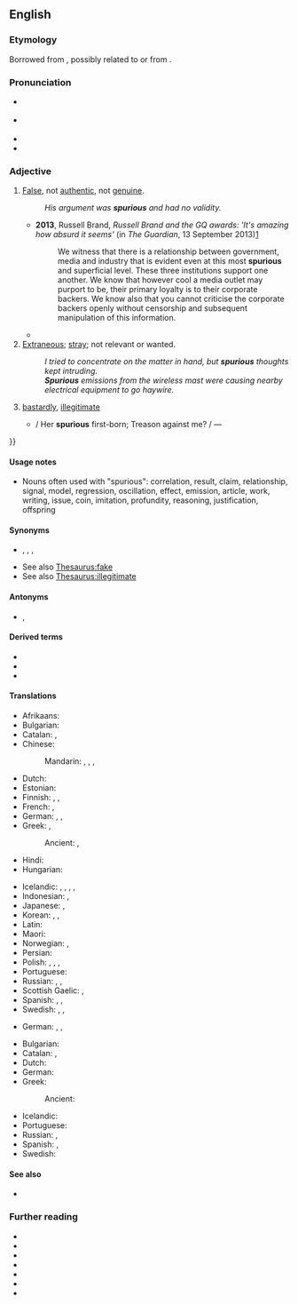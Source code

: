 ==English==
{{was wotd|2007|November|27}}

===Etymology===
Borrowed from {{bor|en|LL.|spurius|t=illegitimate, bastardly}}, possibly related to {{m|la|sperno}} or from {{der|en|ett|-}}.

===Pronunciation===
* {{a|RP}} {{IPA|en|/ˈspjʊə.ɹi.əs/}}
* {{a|US}} {{IPA|en|/ˈspjʊ.ɹi.əs/|/ˈspʊ.ɹi.əs/|/ˈspjɔ.ɹi.əs/}}
* {{audio|en|en-us-spurious.ogg|Audio (US)}}
* {{rhymes|en|ʊəɹiəs|s=3}}

===Adjective===
{{en-adj}}

# [[false|False]], not [[authentic]], not [[genuine]].
#: ''His argument was '''spurious''' and had no validity.''
#* '''2013''', Russell Brand, ''Russell Brand and the GQ awards: <nowiki>'It's amazing how absurd it seems'</nowiki>'' (in ''The Guardian'', 13 September 2013)[http://www.theguardian.com/culture/2013/sep/13/russell-brand-gq-awards-hugo-boss]
#*: We witness that there is a relationship between government, media and industry that is evident even at this most '''spurious''' and superficial level. These three institutions support one another. We know that however cool a media outlet may purport to be, their primary loyalty is to their corporate backers. We know also that you cannot criticise the corporate backers openly without censorship and subsequent manipulation of this information.
#*{{quote-journal
|en
|journal=Jewish Currents
|date=2019-7-19
|author=Noah Kulwin
|url=https://jewishcurrents.org/democrats-fail-the-left-once-again/
|title=Democrats Fail the Left, Once Again
|passage=[Ilhan] Omar was left twisting in the wind earlier this year after facing '''spurious''' charges of antisemitism, a display of Democratic cowardice co-signed by Chelsea Clinton, Chuck Schumer, and most every other Democrat with a congressional leadership position.}}
# [[extraneous|Extraneous]]; [[stray]]; not relevant or wanted.
#: ''I tried to concentrate on the matter in hand, but '''spurious''' thoughts kept intruding.''
#: '''''Spurious''' emissions from the wireless mast were causing nearby electrical equipment to go haywire.''
# {{lb|en|archaic}} [[bastardly]], [[illegitimate]]
#* {{quote-book
|en
|author=John Milton
|title=[[w:Samson Agonistes|Samson Agonistes]]
|year=1671
|line=391
|url=http://www.dartmouth.edu/~milton/reading_room/samson/drama/text.shtml
|text={{...}} / Her '''spurious''' first-born; Treason against me? / &mdash;
}}

====Usage notes====
* Nouns often used with "spurious": correlation, result, claim, relationship, signal, model, regression, oscillation, effect, emission, article, work, writing, issue, coin, imitation, profundity, reasoning, justification, offspring

====Synonyms====
* {{sense|false}} {{l|en|counterfeit}}, {{l|en|fake}}, {{l|en|false}}, {{l|en|bogus}}
* See also [[Thesaurus:fake]]
* See also [[Thesaurus:illegitimate]]

====Antonyms====
* {{sense|false}} {{l|en|genuine}}, {{l|en|representative}}

====Derived terms====
* {{l|en|spuriosity}}
* {{l|en|spuriously}}
* {{l|en|spuriousness}}

====Translations====
{{trans-top|false}}
* Afrikaans: {{t|af|vals}}
* Bulgarian: {{t+|bg|фалши́в}}
* Catalan: {{t+|ca|espuri}}, {{t+|ca|fals}}
* Chinese:
*: Mandarin: {{t+|cmn|虛假|alt=虛假的}}, {{t+|cmn|虚假|tr=xūjiǎ de|alt=虚假的}}, {{t+|cmn|偽造|alt=偽造的}}, {{t+|cmn|伪造|tr=wěizào de|alt=伪造的}}
* Dutch: {{t+|nl|vals}}
* Estonian: {{t|et|võlts}}
* Finnish: {{t+|fi|väärennetty}}, {{t+|fi|väärä}}, {{t+|fi|epäaito}}
* French: {{t+|fr|faux}}, {{t+|fr|trompeur}}
* German: {{t+|de|unecht}}, {{t+|de|gefälscht}}, {{t+|de|falsch}}
* Greek: {{t+|el|πλαστός}}, {{t+|el|κίβδηλος}}
*: Ancient: {{t|grc|πλαστός}}, {{t|grc|νόθος}}
* Hindi: {{t+|hi|मिथ्या}}
* Hungarian: {{t+|hu|hamis}}
{{trans-mid}}
* Icelandic: {{t|is|óekta}}, {{t|is|falskur}}, {{t|is|falsaður}}, {{t|is|tál-}}, {{t|is|fals-}}
* Indonesian: {{t+|id|palsu}}, {{t+|id|tiru|alt=tiruan}}
* Japanese: {{t|ja|にせ物|tr=にせものの, nisemono no|alt=にせ物の}}, {{t+|ja|疑似|tr=ぎじの, giji no|alt=疑似の}}
* Korean: {{t+|ko|거짓|alt=거짓-의}}, {{t+|ko|속임수|alt=속임수-의}}, {{t+|ko|위조|alt=위조-된}}
* Latin: {{t|la|reprobus}}
* Maori: {{t|mi|tipatipa}}
* Norwegian: {{t+|no|falsk}}, {{t|no|uekte}}
* Persian: {{t+|fa|مجعول|tr=maj'ul}}
* Polish: {{t+|pl|fałszywy}}, {{t+|pl|nieprawdziwy}}, {{t+|pl|nieautentyczny}}, {{t+|pl|podrobiony}}
* Portuguese: {{t+|pt|espúrio}}
* Russian: {{t+|ru|ло́жный}}, {{t+|ru|подде́льный}}, {{t+|ru|фальши́вый}}
* Scottish Gaelic: {{t|gd|meallta}}, {{t|gd|mealltach}}
* Spanish: {{t+|es|espurio}}, {{t+|es|falso}}, {{t+|es|mentira}}
* Swedish: {{t+|sv|falsk}}, {{t+|sv|förfalskad}}, {{t+|sv|oäkta}}
{{trans-bottom}}

{{trans-top|extraneous; stray; not relevant or wanted}}
* German: {{t+|de|herumirrend}}, {{t+|de|beiläufig}}, {{t+|de|ungewollt}}
{{trans-mid}}
{{trans-bottom}}

{{trans-top|illegitimate}}
* Bulgarian: {{t|bg|незаконнороден}}
* Catalan: {{t+|ca|espuri}}, {{t+|ca|bastard}}
* Dutch: {{t|nl|onwettelijk}}
* German: {{t+|de|unehelich}}
* Greek: {{t+|el|νόθος|m}}
*: Ancient: {{t|grc|νόθος}}
{{trans-mid}}
* Icelandic: {{t|is|óskilgetinn}}
* Portuguese: {{t+|pt|espúrio}}
* Russian: {{t+|ru|внебра́чный}}, {{t+|ru|незаконноро́жденный}}
* Spanish: {{t+|es|espurio}}, {{t+|es|ilegítimo}}
* Swedish: {{t+|sv|oäkta}}
{{trans-bottom}}

====See also====
* {{l|en|specious}}

===Further reading===
* {{R:OneLook}}
* {{R:MWO}}
* {{R:AHD}}
* {{R:Collins}}
* {{R:Macmillan}}
* {{R:Britannica Dictionary}}
* {{R:WordNet 2006}}